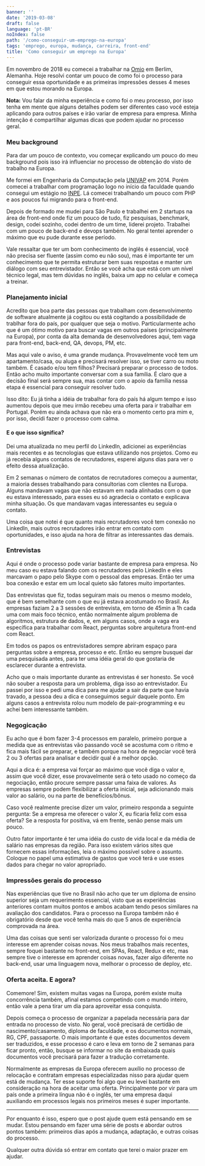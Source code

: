 ```yaml
---
banner: ''
date: '2019-03-08'
draft: false
language: 'pt-BR'
noIndex: false
path: '/como-conseguir-um-emprego-na-europa'
tags: 'emprego, europa, mudança, carreira, front-end'
title: 'Como conseguir um emprego na Europa'
---
```


Em novembro de 2018 eu comecei a trabalhar na [Omio](https://omio.com) em Berlim, Alemanha. Hoje resolvi
contar um pouco de como foi o processo para conseguir essa oportunidade e as primeiras impressões desses 4
meses em que estou morando na Europa.

**Nota:** Vou falar da minha experiência e como foi o meu processo, por isso tenha em mente que alguns detalhes
podem ser diferentes caso você esteja aplicando para outros países e irão variar de empresa para empresa.
Minha intenção é compartilhar algumas dicas que podem ajudar no processo geral.

### Meu background

Para dar um pouco de contexto, vou começar explicando um pouco do meu background pois isso irá influenciar no
processo de obtenção do visto de trabalho na Europa.

Me formei em Engenharia da Computação pela [UNIVAP](https://univap.br) em 2014. Porém comecei a trabalhar com
programação logo no início da faculdade quando consegui um estágio no [INPE](https://www.inpe.br). Lá comecei
trabalhando um pouco com PHP e aos poucos fui migrando para o front-end.

Depois de formado me mudei para São Paulo e trabalhei em 2 startups na área de front-end onde fiz um pouco de
tudo, fiz pesquisas, benchmark, design, codei sozinho, codei dentro de um time, liderei projeto. Trabalhei com
um pouco de back-end e devops também. No geral tentei aprender o máximo que eu pude durante esse período.

Vale ressaltar que ter um bom conhecimento de inglês é essencial, você não precisa ser fluente (assim como eu
não sou), mas é importante ter um conhecimento que te permita estruturar bem suas respostas e manter um diálogo
com seu entrevistador. Então se você acha que está com um nível técnico legal, mas tem dúvidas no inglês, baixa
um app no celular e começa a treinar.

### Planejamento inicial

Acredito que boa parte das pessoas que trabalham com desenvolvimento de software atualmente já cogitou ou está
cogitando a possibilidade de trablhar fora do país, por qualquer que seja o motivo. Particularmente acho que
é um ótimo motivo para buscar vagas em outros países (principalmente na Europa), por conta da alta demanda de
desenvolvedores aqui, tem vaga para front-end, back-end, QA, devops, PM, etc.

Mas aqui vale o aviso, é uma grande mudança. Provavelmente você tem um apartamento/casa, ou aluga e precisará
resolver isso, se tiver carro ou moto também. É casado e/ou tem filhos? Precisará preparar o processo de todos.
Então acho muito importante conversar com a sua família. É claro que a decisão final será sempre sua, mas contar
com o apoio da família nessa etapa é essencial para conseguir resolver tudo.

Isso dito: Eu já tinha a idéia de trabalhar fora do país há algum tempo e isso aumentou depois que meu irmão
recebeu uma oferta para ir trabalhar em Portugal. Porém eu ainda achava que não era o momento certo pra mim e,
por isso, decidi fazer o processo com calma.

#### E o que isso significa?

Dei uma atualizada no meu perfil do LinkedIn, adicionei as experiências mais recentes e as tecnologias
que estava utilizando nos projetos. Como eu já recebia alguns contatos de recrutadores, esperei alguns dias para
ver o efeito dessa atualização.

Em 2 semanas o número de contatos de recrutadores começou a aumentar, a maioria desses trabalhando para
consultorias com clientes na Europa. Alguns mandavam vagas que não estavam em nada alinhadas com o que eu estava
interessado, para esses eu só agradecia o contato e explicava minha situação. Os que mandavam vagas interessantes
eu seguia o contato.

Uma coisa que notei é que quanto mais recrutadores você tem conexão no LinkedIn, mais outros recrutadores irão
entrar em contato com oportunidades, e isso ajuda na hora de filtrar as interessantes das demais.

### Entrevistas

Aqui é onde o processo pode variar bastante de empresa para empresa. No meu caso eu estava falando com os
recrutadores pelo LinkedIn e eles marcavam o papo pelo Skype com o pessoal das empresas. Então ter uma boa
conexão e estar em um local quieto são fatores muito importantes.

Das entrevistas que fiz, todas seguiram mais ou menos o mesmo modelo, que é bem semelhante com o que eu já estava
acostumado no Brasil. As empresas faziam 2 a 3 sessões de entrevista, em torno de 45min a 1h cada uma com mais
foco técnico, então normalmente algum problema de algoritmos, estrutura de dados, e, em alguns casos, onde a vaga
era específica para trabalhar com React, perguntas sobre arquitetura front-end com React.

Em todos os papos os entrevistadores sempre abriram espaço para perguntas sobre a empresa, processo e etc.
Então eu sempre busquei dar uma pesquisada antes, para ter uma idéia geral do que gostaria de esclarecer durante
a entrevista.

Acho que o mais importante durante as entrevistas é ser honesto. Se você não souber a resposta para um problema,
diga isso ao entrevistador. Eu passei por isso e pedi uma dica para me ajudar a sair da parte que havia travado,
a pessoa deu a dica e conseguimos seguir daquele ponto. Em alguns casos a entrevista rolou num modelo de
pair-programming e eu achei bem interessante também.

### Negogicação

Eu acho que é bom fazer 3-4 processos em paralelo, primeiro porque a medida que as entrevistas vão passando você
se acostuma com o ritmo e fica mais fácil se preparar, e também porque na hora de negociar você terá 2 ou 3
ofertas para analisar e decidir qual é a melhor opção.

Aqui a dica é: a empresa vai forçar ao máximo que você diga o valor e, assim que você dizer, esse provavelmente
será o teto usado no começo da negociação, então procure sempre passar uma faixa de valores. As empresas sempre
podem flexibilizar a oferta inicial, seja adicionando mais valor ao salário, ou na parte de benefícios/bônus.

Caso você realmente precise dizer um valor, primeiro responda a seguinte pergunta: Se a empresa me oferecer o
valor X, eu ficaria feliz com essa oferta? Se a resposta for positiva, vá em frente, senão pense mais um pouco.

Outro fator importante é ter uma idéia do custo de vida local e da média de salário nas empresas da região. Para
isso existem vários sites que fornecem essas informações, leia o máximo possível sobre o assunto. Coloque no papel
uma estimativa de gastos que você terá e use esses dados para chegar no valor apropriado.

### Impressões gerais do processo

Nas experiências que tive no Brasil não acho que ter um diploma de ensino superior seja um requerimento
essencial, visto que as experiências anteriores contam muitos pontos e ambos acabam tendo pesos similares na
avaliação dos candidatos. Para o processo na Europa também não é obrigatório desde que você tenha mais do que
5 anos de experiência comprovada na área.

Uma das coisas que senti ser valorizada durante o processo foi o meu interesse em aprender coisas novas.
Nos meus trabalhos mais recentes, sempre foquei bastante no front-end, em SPAs, React, Redux e etc, mas sempre
tive o interesse em aprender coisas novas, fazer algo diferente no back-end, usar uma linguagem nova, melhorar o
processo de deploy, etc.

### Oferta aceita. E agora?

Comemore! Sim, existem muitas vagas na Europa, porém existe muita concorrência também, afinal estamos competindo
com o mundo inteiro, então vale a pena tirar um dia para aproveitar essa conquista.

Depois começa o processo de organizar a papelada necessária para dar entrada no processo de visto. No geral,
você precisará de certidão de nascimento/casamento, diploma de faculdade, e os documentos normais, RG, CPF,
passaporte. O mais importante é que estes documentos devem ser traduzidos, e esse processo é caro e leva em torno
de 2 semanas para ficar pronto, então, busque se informar no site da embaixada quais documentos você precisará
para fazer a tradução corretamente.

Normalmente as empresas da Europa oferecem auxílio no processo de relocação e contratam empresas especializadas
nisso para ajudar quem está de mudança. Ter esse suporte foi algo que eu levei bastante em consideração na hora
de aceitar uma oferta. Principalmente por vir para um país onde a primeira língua não é o inglês, ter uma empresa
daqui auxiliando em processos legais nos primeiros meses é super importante.

---

Por enquanto é isso, espero que o post ajude quem está pensando em se mudar. Estou pensando em fazer uma série
de posts e abordar outros pontos também: primeiros dias após a mudança, adaptação, e outras coisas do processo.

Qualquer outra dúvida só entrar em contato que terei o maior prazer em ajudar.
